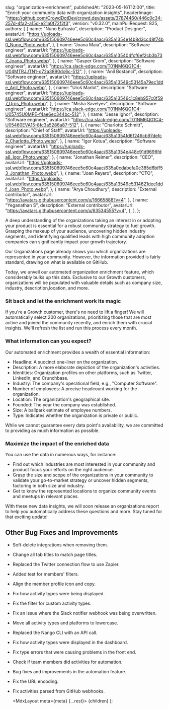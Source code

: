 
  slug: "organization-enrichment",
  publishedAt: "2023-05-16T12:00",
  title: "Enrich your community data with organization insights",
  headerImage:
    "https://github.com/CrowdDotDev/crowd.dev/assets/37874460/446c0c34-257d-4fa2-a15d-e21a0f72f2f3",
  version: "v0.32.0",
  mainPullRequest: 825,
  authors: [
    {
      name: "Nuno Eufrasio",
      description: "Product Designer",
      avatarUrl:
        "https://uploads-ssl.webflow.com/635150609746eee5c60c4aac/635a1354e14b8d3cc48f74b0_Nuno_Photo.webp",
    },
    {
      name: "Joana Maia",
      description: "Software engineer",
      avatarUrl:
        "https://uploads-ssl.webflow.com/635150609746eee5c60c4aac/635a135404fcf6ef2cb3b737_Joana_Photo.webp",
    },
    {
      name: "Gasper Grom",
      description: "Software engineer",
      avatarUrl: "https://ca.slack-edge.com/T01NM6QG1C4-U04MTRJJTN1-d72a3890dc6c-512",
    },
    {
      name: "Anil Bostanci",
      description: "Software engineer",
      avatarUrl:
        "https://uploads-ssl.webflow.com/635150609746eee5c60c4aac/635a13549c53145a79ec1dde_Anil_Photo.webp",
    },
    {
      name: "Uroš Marlot",
      description: "Software engineer",
      avatarUrl:
        "https://uploads-ssl.webflow.com/635150609746eee5c60c4aac/635a13546c1c8eb957c0f597_Uros_Photo.webp",
    },
    {
      name: "Misha Savelyev",
      description: "Software engineer",
      avatarUrl: "https://ca.slack-edge.com/T01NM6QG1C4-U05745U0MPE-f4ae6ec344bc-512",
    },
    {
      name: "Jesse Ighor",
      description: "Software engineer",
      avatarUrl: "https://ca.slack-edge.com/T01NM6QG1C4-U05460EVA15-8fc3a5286a87-512",
    },
    {
      name: "Charlotte Schmitt",
      description: "Chief of Staff",
      avatarUrl:
        "https://uploads-ssl.webflow.com/635150609746eee5c60c4aac/635a1354fd6f246cb97defc2_Charlotte_Photo.webp",
    },
    {
      name: "Igor Kotua",
      description: "Software engineer",
      avatarUrl:
        "https://uploads-ssl.webflow.com/635150609746eee5c60c4aac/635a1354e448c91d9696fda8_Igor_Photo.webp",
    },
    {
      name: "Jonathan Reimer",
      description: "CEO",
      avatarUrl:
        "https://uploads-ssl.webflow.com/635150609746eee5c60c4aac/635a0cdabefa0c385d6bff53_Jonathan_Photo.webp",
    },
    {
      name: "Joan Reyero",
      description: "CTO",
      avatarUrl:
        "https://uploads-ssl.webflow.com/635150609746eee5c60c4aac/635a13549c5314621dec1ddf_Joan_Photo.webp",
    },
    {
      name: "Arya Choudhury",
      description: "External contributor",
      avatarUrl: "https://avatars.githubusercontent.com/u/16665888?v=4",
    },
    {
      name: "Yeganathan S",
      description: "External contributor",
      avatarUrl: "https://avatars.githubusercontent.com/u/63534555?v=4",
    },
  ],
};

A deep understanding of the organizations taking an interest in or adopting your product is essential for a robust community strategy to fuel growth. Grasping the makeup of your audience, uncovering hidden industry segments, and identifying qualified leads with high community adoption companies can significantly impact your growth trajectory.

Our Organizations page already shows you which organizations are represented in your community. However, the information provided is fairly standard, drawing on what is available on GitHub.

Today, we unveil our automated organization enrichment feature, which considerably bulks up this data. Exclusive to our Growth customers, organizations will be populated with valuable details such as company size, industry, description,location, and more.

### Sit back and let the enrichment work its magic

If you're a Growth customer, there's no need to lift a finger! We will automatically select 200 organizations, prioritizing those that are most active and joined the community recently, and enrich them with crucial insights. We'll refresh the list and run this process every month.

### What information can you expect?

Our automated enrichment provides a wealth of essential information:

- Headline: A succinct one-liner on the organization.
- Description: A more elaborate depiction of the organization's activities.
- Identities: Organization profiles on other platforms, such as Twitter, LinkedIn, and Crunchbase.
- Industry: The company's operational field, e.g., "Computer Software".
- Number of employees: A precise headcount working for the organization.
- Location: The organization's geographical site.
- Founded: The year the company was established.
- Size: A ballpark estimate of employee numbers.
- Type: Indicates whether the organization is private or public.

While we cannot guarantee every data point's availability, we are committed to providing as much information as possible.

### Maximize the impact of the enriched data

You can use the data in numerous ways, for instance:

- Find out which industries are most interested in your community and product focus your efforts on the right audience.
- Grasp the size and scope of the organizations in your community to validate your go-to-market strategy or uncover hidden segments, factoring in both size and industry.
- Get to know the represented locations to organize community events and meetups in relevant places.

With these new data insights, we will soon release an organizations report to help you automatically address these questions and more. Stay tuned for that exciting update!

## Other Bug Fixes and Improvements

- Soft-delete integrations when removing them. <PullRequest number="855"/>
- Change all tab titles to match page titles. <PullRequest number="819"/>
- Replaced the Twitter connection flow to use Zapier. <PullRequest number="846"/>
- Added test for members' filters. <PullRequest number="790"/>
- Align the member profile icon and copy. <PullRequest number="822"/>
- Fix how activity types were being displayed. <PullRequest number="851"/>
- Fix the filter for custom activity types. <PullRequest number="843"/>
- Fix an issue where the Slack notifier webhook was being overwritten. <PullRequest number="856"/>
- Move all activity types and platforms to lowercase. <PullRequest number="849"/>
- Replaced the Nango CLI with an API call. <PullRequest number="850"/>
- Fix how activity types were displayed in the dashboard. <PullRequest number="847"/>
- Fix type errors that were causing problems in the front end. <PullRequest number="841"/>
- Check if team members did activities for automation. <PullRequest number="845"/>
- Bug fixes and improvements in the automation feature. <PullRequest number="840"/>
- Fix the URL encoding. <PullRequest number="818"/>
- Fix activities parsed from GitHub webhooks. <PullRequest number="839"/>

  <MdxLayout meta={meta} {...rest}>
    {children}
  </MdxLayout>
);
